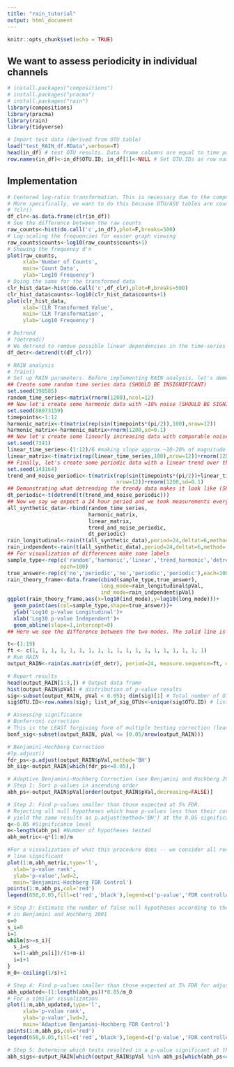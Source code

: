 ```yaml
---
title: "rain_tutorial"
output: html_document
---
```


```r
knitr::opts_chunk$set(echo = TRUE)
```

## We want to assess periodicity in individual channels

```r
# install.packages("compositions")
# install.packages("pracma")
# install.packages("rain")
library(compositions)
library(pracma)
library(rain)
library(tidyverse)

# Import test data (derived from OTU table)
load("test_RAIN_df.RData",verbose=T)
head(in_df) # test OTU results. Data frame columns are equal to time points and rows equate to OTUs.
row.names(in_df)<-in_df$OTU.ID; in_df[1]<-NULL # Set OTU.IDs as row names
```

## Implementation

```r
# Centered log-ratio transformation. This is necessary due to the compositional nature of OTU results (see Gloor et al. 2017).
# More specifically, we want to do this because OTU/ASV tables are count data, meaning they can only be values between 0,inf. This is problematic for any statistical method that assumes equal variance, normally distributed data, or data with iid errors. The CLR moves the data from being between 0,inf to -inf,inf, similar to how log transforms do.
# ?clr()
df_clr<-as.data.frame(clr(in_df))
# See the difference between the raw counts
raw_counts<-hist(do.call('c',in_df),plot=F,breaks=500)
# Log-scaling the frequencies for easier graph viewing
raw_counts$counts<-log10(raw_counts$counts+1)
# Showing the frequency d'n
plot(raw_counts,
     xlab='Number of Counts',
     main='Count Data',
     ylab='Log10 Frequency')
# Doing the same for the transformed data
clr_hist_data<-hist(do.call('c',df_clr),plot=F,breaks=500)
clr_hist_data$counts<-log10(clr_hist_data$counts+1)
plot(clr_hist_data,
     xlab='CLR Transformed Value',
     main='CLR Transformation',
     ylab='Log10 Frequency')

# Detrend
# ?detrend()
# We detrend to remove possible linear dependencies in the time-series due to factors such as autocorrelation (example, a weekly trend). Detrending is just subtracting the linear regression of the time-series from the data. 
df_detr<-detrend(t(df_clr))

# RAIN analysis
# ?rain()
# Set up RAIN parameters. Before implementing RAIN analysis, let's demonstrate the difference between the 'longitudinal' and 'independent' modes. The 'longitudinal' mode will not aggregate data taken at the same time of day and instead conduct a hypothesis test between each individual timepoint. The 'independent' mode will treat periods as independent, which results in conducting fewer tests with more replicates in each test group (for example, grouping the 4pm samples from days 1, 2, and 3 together and testing whether or not they are greater or less than the 6pm samples from days 1,2,3, instead of testing whether the 4pm sample from day 1 is greater than the 6 pm sample from day one, etc)
## Create some random time series data (SHOULD BE INSIGNIFICANT)
set.seed(398585)
random_time_series<-matrix(rnorm(1200),ncol=12)
## Now let's create some harmonic data with ~10% noise (SHOULD BE SIGNIFICANT)
set.seed(88973159)
timepoints<-1:12
harmonic_matrix<-t(matrix(rep(sin(timepoints*(pi/2)),100),nrow=12))
harmonic_matrix<-harmonic_matrix+rnorm(1200,sd=0.1)
## Now let's create some linearly increasing data with comparable noise (SHOULD BE INSIGNIFICANT)
set.seed(7341)
linear_time_series<-(1:12)/6 #making slope approx ~10-20% of magnitude
linear_matrix<-t(matrix(rep(linear_time_series,100),nrow=12))+rnorm(1200,sd=0.1)
## Finally, let's create some periodic data with a linear trend over the time series (SHOULD BE SIGNIFICANT)
set.seed(143164)
trend_and_noise_periodic<-t(matrix(rep(sin(timepoints*(pi/2))+linear_time_series/2,100),
                                   nrow=12))+rnorm(1200,sd=0.1)
## Demonstrating what detrending the trendy data makes it look like (SHOULD BE SIGNIFICANT)
dt_periodic<-t(detrend(t(trend_and_noise_periodic)))
## Now we say we expect a 24 hour period and we took measurements every 6 hrs for 3 days
all_synthetic_data<-rbind(random_time_series,
                          harmonic_matrix,
                          linear_matrix,
                          trend_and_noise_periodic,
                          dt_periodic)
rain_longitudinal<-rain(t(all_synthetic_data),period=24,deltat=6,method='longitudinal')
rain_indpendent<-rain(t(all_synthetic_data),period=24,deltat=6,method='independent')
## For visualization of differences make some labels
sample_type<-rep(c('random','harmonic','linear','trend_harmonic','detrended'),
                 each=100)
true_answer<-rep(c('no','periodic','no','periodic','periodic'),each=100)
rain_theory_frame<-data.frame(cbind(sample_type,true_answer),
                              long_mode=rain_longitudinal$pVal,
                              ind_mode=rain_indpendent$pVal)
ggplot(rain_theory_frame,aes(x=log10(ind_mode),y=log10(long_mode)))+
  geom_point(aes(col=sample_type,shape=true_answer))+
  ylab('Log10 p-value Longitudinal')+
  xlab('Log10 p-value Independent')+
  geom_abline(slope=1,intercept=0)
## Here we see the difference between the two modes. The solid line is the 1:1 line, which represents both methods having the same p-value result. Anything below this line was deemed lower p-value by longitudinal mode, anything above this line was deemed lower p-value by independent mode.
```

```r
t<-(1:19)
ft <- c(1, 1, 1, 1, 1, 1, 1, 1, 1, 1, 1, 1, 1, 1, 1, 1, 1, 1, 1)
# Run RAIN
output_RAIN<-rain(as.matrix(df_detr), period=24, measure.sequence=ft, deltat=4, method="independent", na.rm = TRUE)

# Report results
head(output_RAIN[1:3,]) # Output data frame
hist(output_RAIN$pVal) # distribution of p-value results
sig<-subset(output_RAIN, pVal < 0.05); dim(sig)[1] # Total number of OTUs with significant rhymicity (p<0.05)
sig$OTU.ID<-row.names(sig); list_of_sig_OTUs<-unique(sig$OTU.ID) # list of OTUs with significant rhythmicity

# Assessing significance
# Bonferroni correction
# This is the LEAST forgiving form of multiple testing correction (least power and least type I error)
bonf_sig<-subset(output_RAIN, pVal <= (0.05/nrow(output_RAIN)))

# Benjamini-Hochberg Correction
#?p.adjust()
fdr_ps<-p.adjust(output_RAIN$pVal,method='BH')
bh_sig<-output_RAIN[which(fdr_ps<=0.05),]

# Adaptive Benjamini-Hochberg Correction (see Benjamini and Hochberg 2001)
# Step 1: Sort p-values in ascending order
abh_ps<-output_RAIN$pVal[order(output_RAIN$pVal,decreasing=FALSE)]

# Step 2: Find p-values smaller than those expected at 5% FDR.
# Rejecting all null hypotheses which have p-values less than their corresponding abh_metric will
# yield the same results as p.adjust(method='BH') at the 0.05 significance level.
q<-0.05 #Significance level
m<-length(abh_ps) #Number of hypotheses tested
abh_metric<-q*(1:m)/m

#For a visualization of what this procedure does -- we consider all red points that fall below the black
# line significant
plot(1:m,abh_metric,type='l',
  xlab='p-value rank',
  ylab='p-value',lwd=2,
  main='Benjamini-Hochberg FDR Control')
points(1:m,abh_ps,col='red')
legend(650,0.05,fill=c('red','black'),legend=c('p-value','FDR controlled p threshold'))

# Step 3: Estimate the number of false null hypotheses according to the procedure outlined
# in Benjamini and Hochberg 2001
s=0
s_i=0
i=1
while(s>=s_i){
  s_i=s
  s=(1-abh_ps[i])/(1+m-i)
  i=i+1
}
m_0<-ceiling(1/s)+1

# Step 4: Find p-values smaller than those expected at 5% FDR for adjusted number of false hypotheses
abh_updated<-(1:length(abh_ps))*0.05/m_0
# For a similar visualization
plot(1:m,abh_updated,type='l',
     xlab='p-value rank',
     ylab='p-value',lwd=2,
     main='Adaptive Benjamini-Hochberg FDR Control')
points(1:m,abh_ps,col='red')
legend(650,0.05,fill=c('red','black'),legend=c('p-value','FDR controlled p threshold'))

# Step 5: Determine which tests resulted in a p-value significant at the 5% level considering FDR
abh_sigs<-output_RAIN[which(output_RAIN$pVal %in% abh_ps[which(abh_ps<=abh_updated)]),]

```


